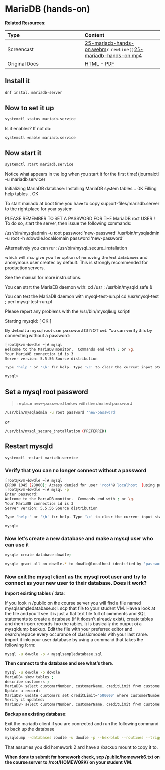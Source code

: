 # MariaDB (hands-on)

__Related Resources__:

| Type | Content |
| :-- | :-- |
| Screencast | [25-mariadb-hands-on.webm](https://www.cs.montana.edu/users/sdowdle/csci351/videos/25-mariadb-hands-on.webm)`r newLine()`[25-mariadb-hands-on.mp4](https://www.cs.montana.edu/users/sdowdle/csci351/videos/25-mariadb-hands-on.mp4) |
| Original Docs | [HTML](25/homework6.html) - [PDF](25/Thursday - 25MAR - Server apps_ MariaDB Hands-on [Homework 6] - Systems Administration.pdf) |


## Install it
 
```bash
dnf install mariadb-server
```
 
## Now to set it up

```bash
systemctl status mariadb.service
```

Is it enabled?  If not do:

```bash
systemctl enable mariadb.service
```

## Now start it

```bash
systemctl start mariadb.service
```

Notice what appears in the log when you start it for the first time!  (journalctl -u mariadb.service)
  
Initializing MariaDB database:  Installing MariaDB system tables...
OK
Filling help tables...
OK

To start mariadb at boot time you have to copy
support-files/mariadb.server to the right place for your system

PLEASE REMEMBER TO SET A PASSWORD FOR THE MariaDB root USER !
To do so, start the server, then issue the following commands:

/usr/bin/mysqladmin -u root password 'new-password'
/usr/bin/mysqladmin -u root -h sdowdle.localdomain password 'new-password'

Alternatively you can run:
/usr/bin/mysql_secure_installation

which will also give you the option of removing the test
databases and anonymous user created by default.  This is
strongly recommended for production servers.

See the manual for more instructions.

You can start the MariaDB daemon with:
cd /usr ; /usr/bin/mysqld_safe &

You can test the MariaDB daemon with mysql-test-run.pl
cd /usr/mysql-test ; perl mysql-test-run.pl

Please report any problems with the /usr/bin/mysqlbug script!

Starting mysqld:                                           [  OK  ]


By default a mysql root user password IS NOT set.  You can verify this by connecting without a password:

```bash  
[root@kvm-dowdle ~]# mysql
Welcome to the MariaDB monitor.  Commands end with ; or \g.
Your MariaDB connection id is 3
Server version: 5.5.56 Source distribution

Type 'help;' or '\h' for help. Type '\c' to clear the current input statement.

mysql>
```

## Set a mysql root password

> replace new-password below with the desired password

```bash
/usr/bin/mysqladmin -u root password 'new-password'
```

_or_

```bash
/usr/bin/mysql_secure_installation (PREFERRED)
```

## Restart mysqld

```bash
systemctl restart mariadb.service
```

### Verify that you can no longer connect without a password

```bash
[root@kvm-dowdle ~]# mysql
ERROR 1045 (28000): Access denied for user 'root'@'localhost' (using password: NO)
[root@kvm-dowdle ~]# mysql -p
Enter password:
Welcome to the MariaDB monitor.  Commands end with ; or \g.
Your MariaDB connection id is 3
Server version: 5.5.56 Source distribution

Type 'help;' or '\h' for help. Type '\c' to clear the current input statement.

mysql>
```

### Now let's create a new database and make a mysql user who can use it

```bash
mysql> create database dowdle;

mysql> grant all on dowdle.* to dowdle@localhost identified by 'password';
```

### Now exit the mysql client as the mysql root user and try to connect as your new user to their database. Does it work?

__Import existing tables / data__:

If you look in /public on the course server you will find a file named mysqlsampledatabase.sql. scp that file to your student VM.  Have a look at the file and you'll see it is just a flat text file full of comments and SQL statements to create a database (if it doesn't already exist), create tables and then insert records into the tables.  It is basically the output of a mysqldump backup.  Edit the file with your preferred editor and search/replace every occurance of classicmodels with your last name.  Import it into your user database by using a command that takes the following form:

```bash
mysql -u dowdle -p < mysqlsampledatabase.sql
```

__Then connect to the database and see what's there__.

```bash
mysql -u dowdle -p dowdle
MariaDB> show tables ;
describe customers ;
MariaDB> select customerNumber, customerName, creditLimit from customers where creditLimit > 125000;
Update a record:
MariaDB> update customers set creditLimit='500000' where customerNumber=298;
Verify it updated:
MariaDB> select customerNumber, customerName, creditLimit from customers where creditLimit > 125000;
```

__Backup an existing database__:

Exit the mariadb client if you are connected and run the following command to back up the database:

```bash
mysqldump --databases dowdle -u dowdle -p --hex-blob --routines --triggers > /backup/dowdle-$(date +%Y%m%d).sql
```

That assumes you did homework 2 and have a /backup mount to copy it to.

__When done to submit for homework check, scp /public/homework6.txt on the course server to /root/HOMEWORK/ on your student VM__.